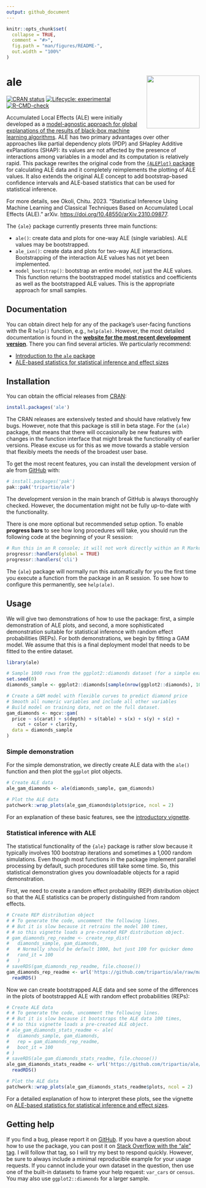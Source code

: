 ```yaml
---
output: github_document
---
```


<!-- README.md is generated from README.Rmd. Please edit that file -->

```r
knitr::opts_chunk$set(
  collapse = TRUE,
  comment = "#>",
  fig.path = "man/figures/README-",
  out.width = "100%"
)
```

# ale <a href="https://tripartio.github.io/ale/"><img src="man/figures/logo.png" align="right" height="138" /></a>

<!-- badges: start -->
[![CRAN status](https://www.r-pkg.org/badges/version/ale)](https://CRAN.R-project.org/package=ale)
[![Lifecycle: experimental](https://img.shields.io/badge/lifecycle-experimental-orange.svg)](https://lifecycle.r-lib.org/articles/stages.html#experimental)
[![R-CMD-check](https://github.com/tripartio/ale/actions/workflows/R-CMD-check.yaml/badge.svg)](https://github.com/tripartio/ale/actions/workflows/R-CMD-check.yaml)
<!-- badges: end -->

Accumulated Local Effects (ALE) were initially developed as a [model-agnostic approach for global explanations of the results of black-box machine learning algorithms](https://www.doi.org/10.1111/rssb.12377 "Apley, Daniel W., and Jingyu Zhu. 'Visualizing the effects of predictor variables in black box supervised learning models.' Journal of the Royal Statistical Society Series B: Statistical Methodology 82.4 (2020): 1059-1086"). ALE has two primary advantages over other approaches like partial dependency plots (PDP) and SHapley Additive exPlanations (SHAP): its values are not affected by the presence of interactions among variables in a model and its computation is relatively rapid. This package rewrites the original code from the [`{ALEPlot}` package](https://CRAN.r-project.org/package=ALEPlot) for calculating ALE data and it completely reimplements the plotting of ALE values. It also extends the original ALE concept to add bootstrap-based confidence intervals and ALE-based statistics that can be used for statistical inference.

For more details, see Okoli, Chitu. 2023. "Statistical Inference Using Machine Learning and Classical Techniques Based on Accumulated Local Effects (ALE)." arXiv. <https://doi.org/10.48550/arXiv.2310.09877>.

The `{ale}` package currently presents three main functions:

-   `ale()`: create data and plots for one-way ALE (single variables). ALE values may be bootstrapped.
-   `ale_ixn()`: create data and plots for two-way ALE interactions. Bootstrapping of the interaction ALE values has not yet been implemented.
-   `model_bootstrap()`: bootstrap an entire model, not just the ALE values. This function returns the bootstrapped model statistics and coefficients as well as the bootstrapped ALE values. This is the appropriate approach for small samples.

## Documentation

You can obtain direct help for any of the package's user-facing functions with the R `help()` function, e.g., `help(ale)`. However, the most detailed documentation is found in the **[website for the most recent development version](https://tripartio.github.io/ale/)**. There you can find several articles. We particularly recommend:

-   [Introduction to the `ale` package](https://tripartio.github.io/ale/articles/ale-intro.html)
-   [ALE-based statistics for statistical inference and effect sizes](https://tripartio.github.io/ale/articles/ale-statistics.html)


## Installation

You can obtain the official releases from [CRAN](https://CRAN.R-project.org/package=ale):

```r
install.packages('ale')
```

The CRAN releases are extensively tested and should have relatively few bugs. However, note that this package is still in beta stage. For the `{ale}` package, that means that there will occasionally be new features with changes in the function interface that might break the functionality of earlier versions. Please excuse us for this as we move towards a stable version that flexibly meets the needs of the broadest user base.

To get the most recent features, you can install the development version of ale from [GitHub](https://github.com/tripartio/ale) with:

```r
# install.packages('pak')
pak::pak('tripartio/ale')
```

The development version in the main branch of GitHub is always thoroughly checked. However, the documentation might not be fully up-to-date with the functionality.

There is one more optional but recommended setup option. To enable **progress bars** to see how long procedures will take, you should run the following code at the beginning of your R session:

```r
# Run this in an R console; it will not work directly within an R Markdown or Quarto block
progressr::handlers(global = TRUE)
progressr::handlers('cli')
```

The `{ale}` package will normally run this automatically for you the first time you execute a function from the package in an R session. To see how to configure this permanently, see `help(ale)`.

## Usage

We will give two demonstrations of how to use the package: first, a simple demonstration of ALE plots, and second, a more sophisticated demonstration suitable for statistical inference with random effect probabilities (REPs). For both demonstrations, we begin by fitting a GAM model. We assume that this is a final deployment model that needs to be fitted to the entire dataset. 

```r
library(ale)

# Sample 1000 rows from the ggplot2::diamonds dataset (for a simple example).
set.seed(0)
diamonds_sample <- ggplot2::diamonds[sample(nrow(ggplot2::diamonds), 1000), ]

# Create a GAM model with flexible curves to predict diamond price
# Smooth all numeric variables and include all other variables
# Build model on training data, not on the full dataset.
gam_diamonds <- mgcv::gam(
  price ~ s(carat) + s(depth) + s(table) + s(x) + s(y) + s(z) +
    cut + color + clarity,
  data = diamonds_sample
)

```

### Simple demonstration

For the simple demonstration, we directly create ALE data with the `ale()` function and then plot the `ggplot` plot objects.

```r
# Create ALE data
ale_gam_diamonds <- ale(diamonds_sample, gam_diamonds)

# Plot the ALE data
patchwork::wrap_plots(ale_gam_diamonds$plots$price, ncol = 2)
```

For an explanation of these basic features, see the [introductory vignette](https://tripartio.github.io/ale/articles/ale-intro.html).

### Statistical inference with ALE

The statistical functionality of the `{ale}` package is rather slow because it typically involves 100 bootstrap iterations and sometimes a 1,000 random simulations. Even though most functions in the package implement parallel processing by default, such procedures still take some time. So, this statistical demonstration gives you downloadable objects for a rapid demonstration.

First, we need to create a random effect probability (REP) distribution object so that the ALE statistics can be properly distinguished from random effects.

```r
# Create REP distribution object
# # To generate the code, uncomment the following lines.
# # But it is slow because it retrains the model 100 times,
# # so this vignette loads a pre-created REP distribution object.
# gam_diamonds_rep_readme <- create_rep_dist(
#   diamonds_sample, gam_diamonds,
#   # Normally should be default 1000, but just 100 for quicker demo
#   rand_it = 100
#   )
# saveRDS(gam_diamonds_rep_readme, file.choose())
gam_diamonds_rep_readme <- url('https://github.com/tripartio/ale/raw/main/download/gam_diamonds_p_funs_readme.rds') |> 
  readRDS()

```

Now we can create bootstrapped ALE data and see some of the differences in the plots of bootstrapped ALE with random effect probabilities (REPs):

```r
# Create ALE data
# # To generate the code, uncomment the following lines.
# # But it is slow because it bootstraps the ALE data 100 times,
# # so this vignette loads a pre-created ALE object.
# ale_gam_diamonds_stats_readme <- ale(
#   diamonds_sample, gam_diamonds,
#   rep = gam_diamonds_rep_readme,
#   boot_it = 100
# )
# saveRDS(ale_gam_diamonds_stats_readme, file.choose())
ale_gam_diamonds_stats_readme <- url('https://github.com/tripartio/ale/raw/main/download/ale_gam_diamonds_stats_readme.rds') |> 
  readRDS()

# Plot the ALE data
patchwork::wrap_plots(ale_gam_diamonds_stats_readme$plots, ncol = 2)
```

For a detailed explanation of how to interpret these plots, see the vignette on [ALE-based statistics for statistical inference and effect sizes](https://tripartio.github.io/ale/articles/ale-statistics.html).

## Getting help

If you find a bug, please report it on [GitHub](https://github.com/tripartio/ale/issues). If you have a question about how to use the package, you can post it on [Stack Overflow with the “ale” tag](https://stackoverflow.com/questions/tagged/ale). I will follow that tag, so I will try my best to respond quickly. However, be sure to always include a minimal reproducible example for your usage requests. If you cannot include your own dataset in the question, then use one of the built-in datasets to frame your help request: `var_cars` or `census`. You may also use `ggplot2::diamonds` for a larger sample. 


